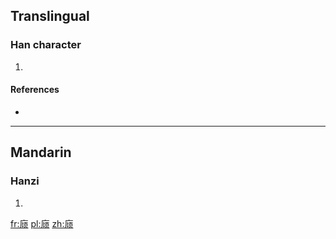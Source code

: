{{also|廎}}
==Translingual==

===Han character===
{{Han char|rn=53|rad=广|as=08|sn=11|four=|canj=戈心一人 (IPMO)}}

# {{defn|Han|sort=广08}}

====References====
* {{Han ref|kx=0348.081|hdz=20889.130|uh=5EBC|ud=24252}}

----

==Mandarin==

===Hanzi===
{{cmn-hanzi|pin=[[cè]] ([[ce4]]), [[qǐng]] ([[qing3]])|wg=ts'e<sup>4</sup>, ch'ing<sup>3</sup>}}

# {{defn|lang=cmn|sort=广08}}

[[fr:庼]]
[[pl:庼]]
[[zh:庼]]
